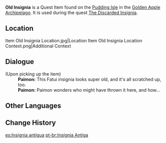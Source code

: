 {{Item Infobox
|id           = 101946
|image        = Item Old Insignia.png
|type         = Quest Items
|group        = Event Items
|description  = This looks like a Fatui insignia, but it's all scratched up somehow.
|source1      = Found on [[Pudding Isle/2.8|Pudding Isle]]
|event        = Summertime Odyssey
}}
'''Old Insignia''' is a Quest Item found on the [[Pudding Isle/2.8|Pudding Isle]] in the [[Golden Apple Archipelago/2.8|Golden Apple Archipelago]]. It is used during the quest [[The Discarded Insignia]].

==Location==
<gallery>
Item Old Insignia Location.jpg|Location
Item Old Insignia Location Context.png|Additional Context
</gallery>

==Dialogue==
{{Dialogue start}}
;(Upon picking up the item)
:'''Paimon:''' This Fatui insignia looks super old, and it's all scratched up, too.
:'''Paimon:''' Paimon wonders who might have thrown it here, and how...
{{Dialogue end}}

==Other Languages==
{{Other Languages
|default_hidden = 1
|en      = Old Insignia
|zhs     = 老旧的徽记
|zhs_rm  = Lǎojiù de Huījì
|zht     = 老舊的徽記
|zht_rm  = Lǎojiù de Huījì
|ja      = 古びた記章
|ja_rm   = Furubita Kishou{{Assumed}}
|ko      = 오래된 휘장
|ko_rm   = Oraedoen Hwijang
|es      = Insignia antigua
|fr      = Vieil insigne
|ru      = Старый шеврон
|th      = ตราสัญลักษณ์อันเก่าซอมซ่อ
|th_rm   = 
|vi      = Phù Hiệu Cũ Kỹ
|de      = Altes Abzeichen
|id      = Lencana Kuno
|pt      = Insígnia Antiga
|tr      = Eski Nişan
|it      = Vecchio emblema
}}

==Change History==
{{Change History|2.8}}

[[es:Insignia antigua]]
[[pt-br:Insígnia Antiga]]